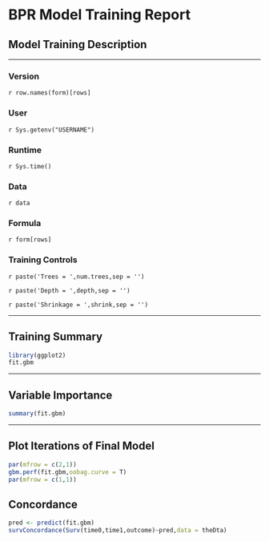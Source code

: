 # BPR Model Training Report

## Model Training Description

--------------------------------

### Version

`r row.names(form)[rows]`

### User

`r Sys.getenv("USERNAME")`

### Runtime

`r Sys.time()`

### Data
    
`r data`

### Formula 

`r form[rows]`

### Training Controls

`r paste('Trees = ',num.trees,sep = '')`

`r paste('Depth = ',depth,sep = '')`

`r paste('Shrinkage = ',shrink,sep = '')`

--------------------------------

## Training Summary

```r
library(ggplot2)
fit.gbm
```

--------------------------------

## Variable Importance

```r
summary(fit.gbm)
```

--------------------------------

## Plot Iterations of Final Model

```r
par(mfrow = c(2,1))
gbm.perf(fit.gbm,oobag.curve = T)
par(mfrow = c(1,1))
```

## Concordance

```r
pred <- predict(fit.gbm)
survConcordance(Surv(time0,time1,outcome)~pred,data = theDta)
```
